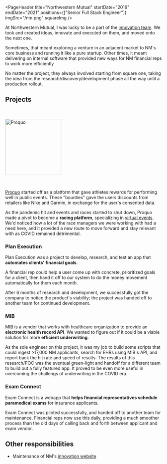 
<PageHeader
  title="Northwestern Mutual"
  startDate="2019"
  endDate="2021"
  positions={["Senior Full Stack Engineer"]}
  imgSrc="/nm.png"
  squareImg
/>

At Northwestern Mutual, I was lucky to be a part of the [innovation team](https://innovation.northwesternmutual.com). We took and created ideas, innovate and executed on them, and moved onto the next one.

Sometimes, that meant exploring a venture in an adjacent market to NM's core business and running it like a pure startup. Other times, it meant delivering on internal software that provided new ways for NM financial reps to work more efficiently

No matter the project, they always involved starting from square one, taking the idea from the research/discovery/development phase all the way until a production rollout.

## Projects

<img
  alt="Proquo"
  src={ProQuoLogo}
  width="180"
  style="margin-top: 2rem; margin-bottom: 2rem"
/>

[Proquo](https://www.getproquo.com) started off as a platform that gave athletes rewards for performing well in public events. These "bounties" gave the users discounts from retailers like Nike and Garmin, in exchange for the user's consented data.

As the pandemic hit and events and races started to shut down, Proquo made a pivot to become a **racing platform**, specializing in [virtual events](https://www.getproquo.com/virtual-challenge-management). We'd noticed how a lot of the race managers we were working with had a need here, and it provided a new route to move forward and stay relevant with as COVID remained detrimental.

### Plan Execution

Plan Execution was a project to develop, research, and test an app that **automates clients' financial goals**.

A financial rep could help a user come up with concrete, prioritized goals for a client, then hand it off to our system to do the money movement automatically for them each month.

After 6 months of research and development, we successfully got the company to notice the product's viability; the project was handed off to another team for continued development.

### MIB️

MIB is a vendor that works with healthcare organization to provide an **electronic health record API**. We wanted to figure out if it could be a viable solution for more **efficient underwriting**.

As the sole engineer on this project, it was my job to build some scripts that could ingest >17,000 NM applicants, search for EHRs using MIB's API, and report back the hit rate and speed of results. The results of this research/POC was the eventual green-light and handoff for a different team to build out a fully featured app. It proved to be even more useful in overcoming the challengs of underwriting in the COVID era.

### Exam Connect

Exam Connect is a webapp that **helps financial representatives schedule paramedical exams** for insurance applicants.

Exam Connect was piloted successfully, and handed off to another team for maintenance. Financial reps now use this daily, providing a much smoother process than the old days of calling back and forth between applicant and exam vendor.

## Other responsibilities

- Maintenance of NM's [innovation website](https://innovation.northwesternmutual.com)
